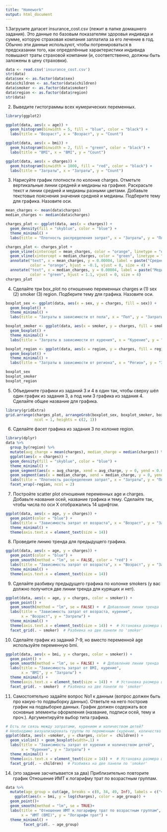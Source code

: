 ```yaml
---
title: "Homework"
output: html_document
---
```


1.Загрузите датасет insurance_cost.csv (лежит в папке домашнего задания). Это
данные по базовым показателям здоровья индивида и сумме, которую страховая
компания заплатила за его лечение в год. Обычно эти данные используют, чтобы
потренироваться в предсказании того, как определённые характеристики индивида
повышают траты страховой компании (и, соответственно, должны быть заложены в
цену страховки).
```r
data <- read.csv('insurance_cost.csv')
str(data)
data$sex <- as.factor(data$sex)
data$children <- as.factor(data$children)
data$smoker <- as.factor(data$smoker)
data$region <- as.factor(data$region)
str(data)
```
2. Выведите гистограммы всех нумерических переменных.
```r
library(ggplot2)

ggplot(data, aes(x = age)) +
  geom_histogram(binwidth = 5, fill = "blue", color = "black") +
  labs(title = "Возраст", x = "Возраст", y = "Count")

ggplot(data, aes(x = bmi)) +
  geom_histogram(binwidth = 2, fill = "green", color = "black") +
  labs(title = "BMI", x = "BMI", y = "Count")

ggplot(data, aes(x = charges)) +
  geom_histogram(binwidth = 1000, fill = "red", color = "black") +
  labs(title = "Затраты", x = "Затраты", y = "Count")

```

3. Нарисуйте график плотности по колонке charges. Отметьте вертикальные линии
средней и медианы на графике. Раскрасьте текст и линии средней и медианы
разными цветами. Добавьте текстовые пояснения значения средней и медианы.
Подберите тему для графика. Назовите оси.

```r

mean_charges <- mean(data$charges)
median_charges <- median(data$charges)

charges_plot <- ggplot(data, aes(x = charges)) +
  geom_density(fill = "skyblue", color = "blue") +
  theme_minimal() +
  labs(title = "Плотность распределения затрат", x = "Затраты", y = "Плотность")

charges_plot <- charges_plot +
  geom_vline(xintercept = mean_charges, color = "orange", linetype = "dashed") +
  geom_vline(xintercept = median_charges, color = "green", linetype = "dashed") +
  annotate("text", x = mean_charges, y = 0.00004, label = paste("Среднее =", round(mean_charges, 2)),
           color = "orange", hjust = -0.1, vjust = 0, size = 4) +
  annotate("text", x = median_charges, y = 0.00004, label = paste("Медиана =", round(median_charges, 2)),
           color = "green", hjust = 1.1, vjust = 0, size = 4)
charges_plot

```
4. Сделайте три box_plot по отношению переменных charges и (1) sex (2) smoker (3)
region. Подберите тему для графика. Назовите оси.

```r
boxplot_sex <- ggplot(data, aes(x = sex, y = charges, fill = sex)) +
  geom_boxplot() +
  theme_minimal() +
  labs(title = "Затраты в зависимости от пола", x = "Пол", y = "Затраты")

boxplot_smoker <- ggplot(data, aes(x = smoker, y = charges, fill = smoker)) +
  geom_boxplot() +
  theme_minimal() +
  labs(title = "Затраты в зависимости от курения", x = "Курение", y = "Затраты")

boxplot_region <- ggplot(data, aes(x = region, y = charges, fill = region)) +
  geom_boxplot() +
  theme_minimal() +
  labs(title = "Затраты в зависимости от региона", x = "Регион", y = "Затраты")

boxplot_sex
boxplot_smoker
boxplot_region
```

5. Объедините графики из заданий 3 и 4 в один так, чтобы сверху шёл один график из
задания 3, а под ним 3 графика из задания 4. Сделайте общее название для графика.
```r
library(gridExtra)
grid.arrange(charges_plot, arrangeGrob(boxplot_sex, boxplot_smoker, boxplot_region, ncol = 3),
             ncol = 1, heights = c(2, 1))

```

6. Сделайте фасет графика из задания 3 по колонке region.

```r
library(dplyr)
data %>%
  group_by(region) %>%
  mutate(avg_charge = mean(charges), median_charge = median(charges)) %>%
  ggplot(aes(x = charges)) +
  geom_density(fill = "skyblue", color = "blue") +
  theme_minimal() +
  geom_segment(aes(x = avg_charge, xend = avg_charge, y = 0, yend = 0.00005), color = "orange") +
  geom_segment(aes(x = median_charge, xend = median_charge, y = 0, yend = 0.00005), color = "green") +
  labs(title = "Плотность распределения затрат", x = "Затраты", y = "Плотность") +
  facet_wrap(~region, ncol = 2)

```
7. Постройте scatter plot отношения переменных age и charges. Добавьте названия
осей, название графика и тему. Сделайте так, чтобы числа по оси Х отображались
14 шрифтом.
```r
ggplot(data, aes(x = age, y = charges)) +
  geom_point(color = "blue") +
  labs(title = "Зависимость затрат от возраста", x = "Возраст", y = "Затраты") +
  theme_minimal() +
  theme(axis.text.x = element_text(size = 14))

```

8. Проведите линию тренда для предыдущего графика.

```r
ggplot(data, aes(x = age, y = charges)) +
  geom_point(color = "blue") +
  geom_smooth(method = "lm", se = FALSE, color = "red") +
  labs(title = "Зависимость затрат от возраста", x = "Возраст", y = "Затраты") +
  theme_minimal() +
  theme(axis.text.x = element_text(size = 14))

```
9. Сделайте разбивку предыдущего графика по колонке smokers (у вас должно
получится две линии тренда для курящих и нет).

```r
ggplot(data, aes(x = age, y = charges, color = smoker)) +
  geom_point() +
  geom_smooth(method = "lm", se = FALSE) +  # Добавление линии тренда
  labs(title = "Зависимость затрат от возраста, курение",
       x = "Возраст", y = "Затраты") +
  theme_minimal() +
  theme(axis.text.x = element_text(size = 14)) +  # Установка размера шрифта по оси X
  facet_grid(. ~ smoker)  # Разбивка на две панели по 'smoker'

```
10. Сделайте график из заданий 7-9, но вместо переменной age используйте
переменную bmi.

```r
ggplot(data, aes(x = bmi, y = charges, color = smoker)) +
  geom_point() +
  geom_smooth(method = "lm", se = FALSE) +  # Добавление линии тренда
  labs(title = "Зависимость затрат от BMI, курение",
       x = "BMI", y = "Затраты") +
  theme_minimal() +
  theme(axis.text.x = element_text(size = 14)) +  # Установка размера шрифта по оси X
  facet_grid(. ~ smoker)  # Разбивка на две панели по 'smoker'

```
11. Самостоятельно задайте вопрос No1 к данным (вопрос должен быть про какую-то
подвыборку данных). Ответьте на него построив график на подвыборке данных.
График должен содержать все основные элементы оформления (название, подписи
осей, тему и проч.). Аргументируйте выбор типа графика.
```r
# Есть ли связь между затратами, курением и количеством детей?
# Необходимо визуализировать группы по переменным (курение, количество детей), показать основные меры тенденции, а также показать размер выборки и распределение.
ggplot(data, aes(x =smoker, y = charges, color =  children)) +
  geom_violin() + geom_boxplot(width=.1) +
  labs(title = "Зависимость затрат от курения и количеством детей",
       x = "Курение", y = "Затраты") +
  theme_minimal() +
  theme(axis.text.x = element_text(size = 14)) +  # Установка размера шрифта по оси X
  facet_grid(. ~ children)  # Разбивка на две панели по 'smoker'


```
14. (это задание засчитывается за два) Приблизительно повторите график Отношение ИМТ к логарифму трат  по возрастным группам.
```r
data %>%
  mutate(age_group = cut(age, breaks = c(0, 34, 49, Inf), labels = c("<34", "35-49", ">50"))) %>%
    ggplot(aes(x = bmi, y = log(charges), color = age_group)) +
  geom_point()+
  geom_smooth(method = "lm", se = TRUE)+
  labs(title = "Отношение ИМТ к логарифму трат по возрастным группам",
       x = "ИМТ (BMI)", y = "Логарифм трат") +
  theme_minimal() +
        facet_grid(. ~ age_group)

```
